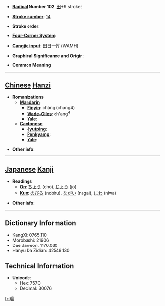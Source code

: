 * '''[[Wiktionary:Chinese radical index| Radical]] Number 102''': [[Wiktionary:Chinese radical index 田|田]]+9 strokes

* '''[[Wiktionary:Chinese total strokes index|Stroke number]]''': [[Wiktionary:Chinese total strokes index 14|14]]

* '''Stroke order''': 

* '''[[Wiktionary:Chinese four corner index|Four-Corner System]]''': 

* '''[[Wiktionary:Chinese Cangjie index|Cangjie input]]''': 田日一竹 (WAMH)

* '''Graphical Significance and Origin''': 

* '''Common Meaning'''

----

== [[Chinese]] [[Hanzi]] ==

* '''Romanizations'''
** '''[[Mandarin]]'''
*** '''[[Pinyin]]''': chàng (chang4)
*** '''[[Wade-Giles]]''': ch'ang<sup>4</sup>
*** '''[[Yale]]''': 
** '''[[Cantonese]]'''
*** '''[[Jyutping]]''':
*** '''[[Penkyamp]]''': 
*** '''[[Yale]]''': 

* '''Other info''': 

----

== [[Japanese]] [[Kanji]] ==

* '''Readings'''
** '''[[On]]''': [[ちょう]] (chō), [[じょう]] (jō)
** '''[[Kun]]''': [[のびる]] (nobiru), [[ながい]] (nagai), [[にわ]] (niwa)

* '''Other info''':  

----

== Dictionary Information ==

* KangXi: 0765.110
* Morobashi: 21906
* Dae Jaweon: 1176.080
* Hanyu Da Zidian: 42549.130

== Technical Information ==

* '''Unicode''':
** Hex: 757C
** Decimal: 30076

[[fr:畼]]